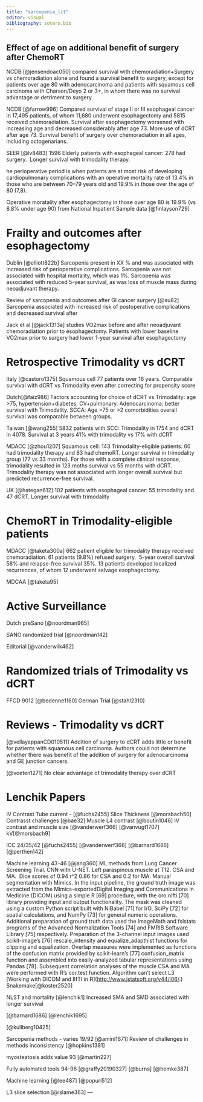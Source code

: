 ```yaml
---
title: "sarcopenia_lit"
editor: visual
bibliography: zotero.bib
---
```


## Effect of age on additional benefit of surgery after ChemoRT


NCDB [@jensendoac050] compared survival with chemoradiation+Surgery vs chemoradiation alone and found a survival benefit to surgery, except for patients over age 80 with adenocarcinoma and patients with squamous cell carcinoma with Charson/Deyo 2 or 3+, in whom there was no survival advantage or detriment to surgery

NCDB [@farrow996] Compared survival of stage II or III esophageal cancer in 17,495 patients, of whom 11,680 underwent esophagectomy and 5815 received chemoradiation. Survival after esophagectomy worsened with increasing age and decreased considerably after age 73. More use of dCRT after age 73. Survival benefit of surgery over chemoradiation in all ages, including octogenarians.

SEER [@lv8483] 1596 Elderly patients with esophageal cancer: 278 had surgery.  Longer survival with trimodality therapy.

he perioperative period is when patients are at most risk of developing cardiopulmonary complications with an operative mortality rate of 13.4% in those who are between 70--79 years old and 19.9% in those over the age of 80 (7,8).

Operative moratality after esophagectomy in those over age 80 is 19.9% (vs 8.8% under age 90) from National Inpatient Sample data [@finlayson729]

# Frailty and outcomes after esophagectomy

Dublin [@elliott822b] Sarcopenia present in XX % and was associated with increased risk of perioperative complications. Sarcopenia was not associated with hospital mortality, which was 1%.  Sarcopenia was associated with reduced 5-year survival, as was loss of muscle mass during neoadjuvant therapy.

Review of sarcopenia and outcomes after GI cancer surgery [@su82] Sarcopenia associated with increased risk of postoperative complications and decreased survival after 

Jack et al [@jack1313a] studies VO2max before and after neoadjuvant chemoradiation prior to esophagectomy. Patients with lower baseline VO2max prior to surgery had lower 1-year survival after esophagectomy

# Retrospective Trimodality vs dCRT
Italy [@castoro1375] Squamous cell 77 patients over 16 years. Comparable survival with dCRT vs Trimodality even after correcting for propensity score

Dutch[@faiz986] Factors accounting for choice of dCRT vs Trimodality: age >75, hypertension+diabetes, CV+pulmonary. Adenocarcinoma: better survival with Trimodality. SCCA: Age >75 or >2 comorbidities overall survival was comparable between groups.

Taiwan [@wang255] 5832 patients with SCC: Trimodality in 1754 and dCRT in 4078. Survival at 3 years 41% with trimodality vs 17% with dCRT

MDACC [@zhou1207] Squamous cell: 143 Trimodality-eligible patients: 60 had trimodality therapy and 83 had chemoRT. Longer survival in trimodality group (77 vs 33 months). For those with a complete clinical response, trimodality resulted in 123 moths survival vs 55 months with dCRT. Trimodality therapy was not associated with longer overall survival but predicted recurrence-free survival.

UK [@hategan612] 102 patients with esophageal cancer: 55 trimodality and 47 dCRT. Longer survival with trimodality

# ChemoRT in Trimodality-eligible patients

MDACC [@taketa300a] 662 patient eligible for trimodality therapy received chemoradiation. 61 patients (9.8%) refused surgery.  5-year overall survival 58% and relapse-free survival 35%. 13 patients developed localized recurrences, of whom 12 underwent salvage esophagectomy.

MDCAA [@taketa95]

# Active Surveillance
Dutch preSano [@noordman965]

SANO randomized trial [@noordman142]

Editorial [@vanderwilk462]

# Randomized trials of Trimodality vs dCRT
FFCD 9012 [@bedenne1160]
German Trial [@stahl2310]

# Reviews - Trimodality vs dCRT

[@vellayappanCD010511] Addition of surgery to dCRT adds little or benefit for patients with squamous cell carcinoma. Authors could not determine whether there was benefit of the addition of surgery for adenocarcinoma and GE junction cancers.

[@voeten1271] No clear advantage of trimodality therapy over dCRT


# Lenchik Papers


IV Contrast
Tube current - [@fuchs2455]
Slice Thickness [@morsbach50]
Contrasst challenges [@bae32]
Muscle L4 contrast [@boutin1046]
IV contrast and muscle size [@vanderwerf366] [@vanvugt1707]
kV[@morsbach9]

ICC 24/35/42
[@fuchs2455]
[@vanderwerf366]
[@barnard1686]
[@perthen142]

Machine learning 43-46
[@jang360]
ML methods from Lung Cancer Screening Trial. CNN with U-NET. Left paraspinous muscle at T12. CSA and MA.  Dice scores of 0.94 r^2 0.86 for CSA and 0.2 for MA. Manual segmentation with Mimics.
In the input pipeline, the ground truth image was extracted from the Mimics-exportedDigital Imaging and Communications in Medicine (DICOM) using a simple R [69] procedure, with the oro.nifti [70] library providing input and output functionality. The mask was cleaned using a custom Python script built with NiBabel [71] for I/O, SciPy [72] for spatial calculations, and NumPy [73] for general numeric operations. Additional preparation of ground truth data used the ImageMath and fslstats programs of the Advanced Normalization Tools [74] and FMRIB Software Library [75] respectively.
Preparation of the 3-channel input images used scikit-image's [76] rescale_intensity and equalize_adapthist functions for clipping and equalization. Overlap measures were implemented as functions of the confusion matrix provided by scikit-learn's [77] confusion_matrix function and assembled into easily-analyzed tabular representations using Pandas [78]. Subsequent correlation analyses of the muscle CSA and MA were performed with R's cor.test function. Algorithm can't select L3 [Working with DICOM and IIfTI in R](<http://www.jstatsoft.org/v44/i06/>.) Snakemake[@koster2520]

NLST and mortality [@lenchik1] Increased SMA and SMD associated with longer survival

[@barnard1686]
[@lenchik1695]

[@kullberg10425]

Sarcopenia methods - varies 19/92
[@amini1671]
Review of challenges in methods inconsistency
[@hopkins1381]

myosteatosis adds value 93
[@martin227]

Fully automated tools 94-96
[@graffy20190327]
[@burns]
[@hemke387]

Machine learning
[@lee487]
[@popuri512]



L3 slice selection
[@islame363]
---
